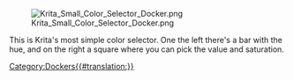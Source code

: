 [[File:Krita_Small_Color_Selector_Docker.png]]

This is Krita's most simple color selector. One the left there's a bar with the hue, and on the right a square where you can pick the value and saturation.

[[Category:Dockers{{#translation:}}]]
